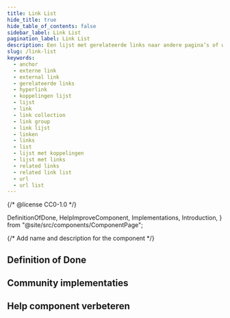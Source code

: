 ```yaml
---
title: Link List
hide_title: true
hide_table_of_contents: false
sidebar_label: Link List
pagination_label: Link List
description: Een lijst met gerelateerde links naar andere pagina’s of websites.
slug: /link-list
keywords:
  - anchor
  - externe link
  - external link
  - gerelateerde links
  - hyperlink
  - koppelingen lijst
  - lijst
  - link
  - link collection
  - link group
  - link lijst
  - linken
  - links
  - list
  - lijst met koppelingen
  - lijst met links
  - related links
  - related link list
  - url
  - url list
---
```


{/* @license CC0-1.0 */}

  DefinitionOfDone,
  HelpImproveComponent,
  Implementations,
  Introduction,
} from "@site/src/components/ComponentPage";

{/* Add name and description for the component */}


<Introduction component={component} headingLevel={1} description={description} />

## Definition of Done

<DefinitionOfDone component={component} headingLevel={3} />

## Community implementaties

<Implementations component={component} headingLevel={3} />

## Help component verbeteren

<HelpImproveComponent component={component} headingLevel={3} />
